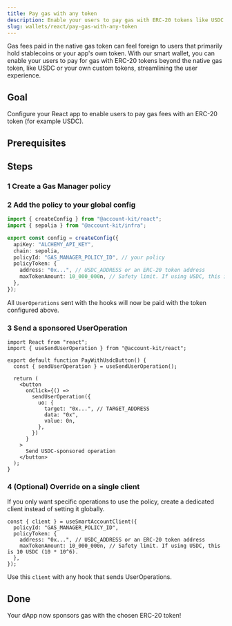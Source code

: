 ```yaml
---
title: Pay gas with any token
description: Enable your users to pay gas with ERC-20 tokens like USDC via Gas Manager
slug: wallets/react/pay-gas-with-any-token
---
```


Gas fees paid in the native gas token can feel foreign to users that primarily hold stablecoins or your app's own token. With our smart wallet, you can enable your users to pay for gas with ERC-20 tokens beyond the native gas token, like USDC or your own custom tokens, streamlining the user experience.

<Markdown src="../../shared/sponsor-gas-erc20-how-it-works.mdx" />

## Goal

Configure your React app to enable users to pay gas fees with an ERC-20 token (for example USDC).

## Prerequisites

<Markdown src="../../shared/sponsor-gas-erc20-prerequisites.mdx" />

## Steps

### 1 Create a Gas Manager policy

<Markdown src="../../shared/sponsor-gas-erc20-create-policy.mdx" />

### 2 Add the policy to your global config

```ts twoslash config.ts
import { createConfig } from "@account-kit/react";
import { sepolia } from "@account-kit/infra";

export const config = createConfig({
  apiKey: "ALCHEMY_API_KEY",
  chain: sepolia,
  policyId: "GAS_MANAGER_POLICY_ID", // your policy
  policyToken: {
    address: "0x...", // USDC_ADDRESS or an ERC-20 token address
    maxTokenAmount: 10_000_000n, // Safety limit. If using USDC, this is 10 USDC (10 * 10^6).
  },
});
```

All `UserOperations` sent with the hooks will now be paid with the token configured above.

### 3 Send a sponsored UserOperation

```tsx twoslash
import React from "react";
import { useSendUserOperation } from "@account-kit/react";

export default function PayWithUsdcButton() {
  const { sendUserOperation } = useSendUserOperation();

  return (
    <button
      onClick={() =>
        sendUserOperation({
          uo: {
            target: "0x...", // TARGET_ADDRESS
            data: "0x",
            value: 0n,
          },
        })
      }
    >
      Send USDC-sponsored operation
    </button>
  );
}
```

### 4 (Optional) Override on a single client

If you only want specific operations to use the policy, create a dedicated client instead of setting it globally.

```tsx twoslash
const { client } = useSmartAccountClient({
  policyId: "GAS_MANAGER_POLICY_ID",
  policyToken: {
    address: "0x...", // USDC_ADDRESS or an ERC-20 token address
    maxTokenAmount: 10_000_000n, // Safety limit. If using USDC, this is 10 USDC (10 * 10^6).
  },
});
```

Use this `client` with any hook that sends UserOperations.

## Done

Your dApp now sponsors gas with the chosen ERC-20 token!
